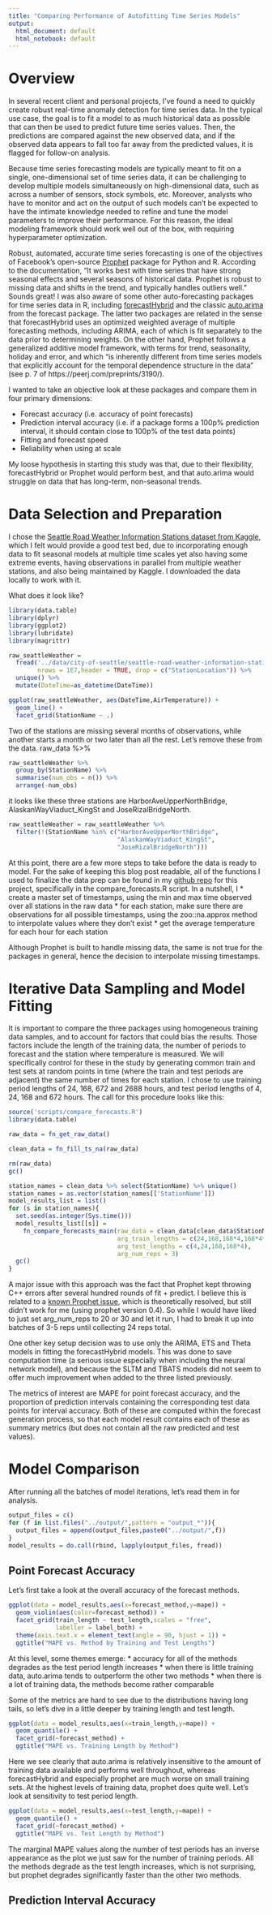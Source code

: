 ```yaml
---
title: "Comparing Performance of Autofitting Time Series Models"
output:
  html_document: default
  html_notebook: default
---
```

# Overview

In several recent client and personal projects, I've found a need to quickly create robust real-time anomaly detection for time series data. In the typical use case, the goal is to fit a model to as much historical data as possible that can then be used to predict future time series values. Then, the predictions are compared against the new observed data, and if the observed data appears to fall too far away from the predicted values, it is flagged for follow-on analysis. 

Because time series forecasting models are typically meant to fit on a single, one-dimensional set of time series data, it can be challenging to develop multiple models simultaneously on high-dimensional data, such as across a number of sensors, stock symbols, etc. Moreover, analysts who have to monitor and act on the output of such models can't be expected to have the intimate knowledge needed to refine and tune the model parameters to improve their performance. For this reason, the ideal modeling framework should work well out of the box, with requiring hyperparameter optimization. 

Robust, automated, accurate time series forecasting is one of the objectives of Facebook's open-source [Prophet](https://facebook.github.io/prophet/) package for Python and R. According to the documentation, "It works best with time series that have strong seasonal effects and several seasons of historical data. Prophet is robust to missing data and shifts in the trend, and typically handles outliers well." Sounds great! I was also aware of some other auto-forecasting packages for time series data in R, including [forecastHybrid](https://cran.r-project.org/web/packages/forecastHybrid/index.html) and the classic [auto.arima](https://www.rdocumentation.org/packages/forecast/versions/8.4/topics/auto.arima) from the forecast package. The latter two packages are related in the sense that forecastHybrid uses an optimized weighted average of multiple forecasting methods, including ARIMA, each of which is fit separately to the data prior to determining weights. On the other hand, Prophet follows a generalized additive model framework, with terms for trend, seasonality, holiday and error, and which "is inherently different from time series models that explicitly account for the temporal dependence structure in the data" (see p. 7 of https://peerj.com/preprints/3190/). 

I wanted to take an objective look at these packages and compare them in four primary dimensions:

* Forecast accuracy (i.e. accuracy of point forecasts)
* Prediction interval accuracy (i.e. if a package forms a 100p% prediction interval, it should contain close to 100p% of the test data points)
* Fitting and forecast speed
* Reliability when using at scale

My loose hypothesis in starting this study was that, due to their flexibility, forecastHybrid or Prophet would perform best, and that auto.arima would struggle on data that has long-term, non-seasonal trends. 

# Data Selection and Preparation

I chose the [Seattle Road Weather Information Stations dataset from Kaggle](https://www.kaggle.com/city-of-seattle/seattle-road-weather-information-stations), which I felt would provide a good test bed, due to incorporating enough data to fit seasonal models at multiple time scales yet also having some extreme events, having observations in parallel from multiple weather stations, and also being maintained by Kaggle. I downloaded the data locally to work with it. 

What does it look like?

```r
library(data.table)
library(dplyr)
library(ggplot2)
library(lubridate)
library(magrittr)

raw_seattleWeather =
  fread('../data/city-of-seattle/seattle-road-weather-information-stations/road-weather-information-stations.csv',
        nrows = 1E7,header = TRUE, drop = c("StationLocation")) %>%
  unique() %>%
  mutate(DateTime=as_datetime(DateTime))
```

```r
ggplot(raw_seattleWeather, aes(DateTime,AirTemperature)) +
  geom_line() +
  facet_grid(StationName ~ .)
```
Two of the stations are missing several months of observations, while another starts a month or two later than all the rest. Let's remove these from the data.
raw_data %>%
```r
raw_seattleWeather %>%
  group_by(StationName) %>%
  summarise(num_obs = n()) %>%
  arrange(-num_obs)
```
it looks like these three stations are HarborAveUpperNorthBridge, AlaskanWayViaduct_KingSt and JoseRizalBridgeNorth.
```r
raw_seattleWeather = raw_seattleWeather %>%
  filter(!(StationName %in% c("HarborAveUpperNorthBridge",
                              "AlaskanWayViaduct_KingSt",
                              "JoseRizalBridgeNorth")))
```
At this point, there are a few more steps to take before the data is ready to model. For the sake of keeping this blog post readable, all of the functions I used to finalize the data prep can be found in my [github repo](https://github.com/tlortz/forecasting-package-study) for this project, specifically in the compare_forecasts.R script. In a nutshell, I
* create a master set of timestamps, using the min and max time observed over all stations in the raw data
* for each station, make sure there are observations for all possible timestamps, using the zoo::na.approx method to interpolate values where they don't exist
* get the average temperature for each hour for each station

Although Prophet is built to handle missing data, the same is not true for the packages in general, hence the decision to interpolate missing timestamps.

# Iterative Data Sampling and Model Fitting 
It is important to compare the three packages using homogeneous training data samples, and to account for factors that could bias the results. Those factors include the length of the training data, the number of periods to forecast and the station where temperature is measured. We will specifically control for these in the study by generating common train and test sets at random points in time (where the train and test periods are adjacent) the same number of times for each station. I chose to use training period lengths of 24, 168, 672 and 2688 hours, and test period lengths of 4, 24, 168 and 672 hours. The call for this procedure looks like this:
```r
source('scripts/compare_forecasts.R')
library(data.table)

raw_data = fn_get_raw_data()

clean_data = fn_fill_ts_na(raw_data)

rm(raw_data)
gc()

station_names = clean_data %>% select(StationName) %>% unique()
station_names = as.vector(station_names[['StationName']])
model_results_list = list()
for (s in station_names){
  set.seed(as.integer(Sys.time()))
  model_results_list[[s]] = 
    fn_compare_forecasts_main(raw_data = clean_data[clean_data$StationName==s,],
                              arg_train_lengths = c(24,168,168*4,168*4*4),
                              arg_test_lengths = c(4,24,168,168*4),
                              arg_num_reps = 3)
  gc()
}
```
A major issue with this approach was the fact that Prophet kept throwing C++ errors after several hundred rounds of fit + predict. I believe this is related to a [known Prophet issue](https://github.com/facebook/prophet/issues/93), which is theoretically resolved, but still didn't work for me (using prophet version 0.4). So while I would have liked to just set arg_num_reps to 20 or 30 and let it run, I had to break it up into batches of 3-5 reps until collecting 24 reps total. 

One other key setup decision was to use only the ARIMA, ETS and Theta models in fitting the forecastHybrid models. This was done to save computation time (a serious issue especially when including the neural network model), and because the SLTM and TBATS models did not seem to offer much improvement when added to the three listed previously. 

The metrics of interest are MAPE for point forecast accuracy, and the proportion of prediction intervals containing the corresponding test data points for interval accuracy. Both of these are computed within the forecast generation process, so that each model result contains each of these as summary metrics (but does not contain all the raw predicted and test values).

# Model Comparison
After running all the batches of model iterations, let's read them in for analysis.
```r
output_files = c()
for (f in list.files("../output/",pattern = "output_*")){
  output_files = append(output_files,paste0("../output/",f))
}
model_results = do.call(rbind, lapply(output_files, fread))
```

## Point Forecast Accuracy
Let's first take a look at the overall accuracy of the forecast methods. 
```r
ggplot(data = model_results,aes(x=forecast_method,y=mape)) +
  geom_violin(aes(color=forecast_method)) +
  facet_grid(train_length ~ test_length,scales = "free",
             labeller = label_both) + 
  theme(axis.text.x = element_text(angle = 90, hjust = 1)) +
  ggtitle("MAPE vs. Method by Training and Test Lengths")
```
At this level, some themes emerge:
* accuracy for all of the methods degrades as the test period length increases
* when there is little training data, auto.arima tends to outperform the other two methods
* when there is a lot of training data, the methods become rather comparable

Some of the metrics are hard to see due to the distributions having long tails, so let's dive in a little deeper by training length and test length.

```r
ggplot(data = model_results,aes(x=train_length,y=mape)) +
  geom_quantile() +
  facet_grid(~forecast_method) +
  ggtitle("MAPE vs. Training Length by Method")
```
Here we see clearly that auto.arima is relatively insensitive to the amount of training data available and performs well throughout, whereas forecastHybrid and especially prophet are much worse on small training sets. At the highest levels of training data, prophet does quite well. Let's look at sensitivity to test period length.
```r
ggplot(data = model_results,aes(x=test_length,y=mape)) +
  geom_quantile() +
  facet_grid(~forecast_method) +
  ggtitle("MAPE vs. Test Length by Method")
```
The marginal MAPE values along the number of test periods has an inverse appearance as the plot we just saw for the number of training periods. All the methods degrade as the test length increases, which is not surprising, but prophet degrades significantly faster than the other two methods. 


## Prediction Interval Accuracy

## 
